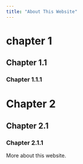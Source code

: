 ```yaml
---
title: "About This Website"
---
```


# chapter 1

## Chapter 1.1

### Chapter 1.1.1

# Chapter 2

## Chapter 2.1

### Chapter 2.1.1


More about this website.
